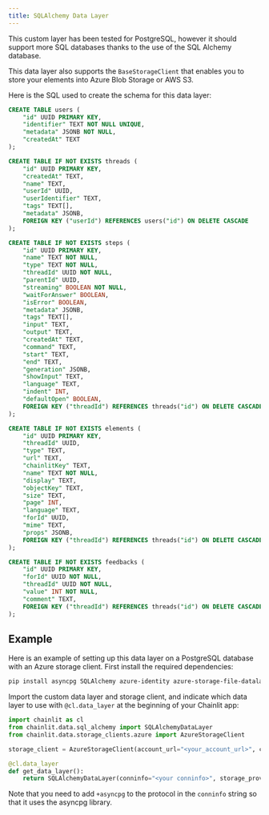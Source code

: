 ```yaml
---
title: SQLAlchemy Data Layer
---
```


This custom layer has been tested for PostgreSQL, however it should support more SQL databases thanks to the use of the SQL Alchemy database.

This data layer also supports the `BaseStorageClient` that enables you to store your elements into Azure Blob Storage or AWS S3.

Here is the SQL used to create the schema for this data layer:

```sql
CREATE TABLE users (
    "id" UUID PRIMARY KEY,
    "identifier" TEXT NOT NULL UNIQUE,
    "metadata" JSONB NOT NULL,
    "createdAt" TEXT
);

CREATE TABLE IF NOT EXISTS threads (
    "id" UUID PRIMARY KEY,
    "createdAt" TEXT,
    "name" TEXT,
    "userId" UUID,
    "userIdentifier" TEXT,
    "tags" TEXT[],
    "metadata" JSONB,
    FOREIGN KEY ("userId") REFERENCES users("id") ON DELETE CASCADE
);

CREATE TABLE IF NOT EXISTS steps (
    "id" UUID PRIMARY KEY,
    "name" TEXT NOT NULL,
    "type" TEXT NOT NULL,
    "threadId" UUID NOT NULL,
    "parentId" UUID,
    "streaming" BOOLEAN NOT NULL,
    "waitForAnswer" BOOLEAN,
    "isError" BOOLEAN,
    "metadata" JSONB,
    "tags" TEXT[],
    "input" TEXT,
    "output" TEXT,
    "createdAt" TEXT,
    "command" TEXT,
    "start" TEXT,
    "end" TEXT,
    "generation" JSONB,
    "showInput" TEXT,
    "language" TEXT,
    "indent" INT,
    "defaultOpen" BOOLEAN,
    FOREIGN KEY ("threadId") REFERENCES threads("id") ON DELETE CASCADE
);

CREATE TABLE IF NOT EXISTS elements (
    "id" UUID PRIMARY KEY,
    "threadId" UUID,
    "type" TEXT,
    "url" TEXT,
    "chainlitKey" TEXT,
    "name" TEXT NOT NULL,
    "display" TEXT,
    "objectKey" TEXT,
    "size" TEXT,
    "page" INT,
    "language" TEXT,
    "forId" UUID,
    "mime" TEXT,
    "props" JSONB,
    FOREIGN KEY ("threadId") REFERENCES threads("id") ON DELETE CASCADE
);

CREATE TABLE IF NOT EXISTS feedbacks (
    "id" UUID PRIMARY KEY,
    "forId" UUID NOT NULL,
    "threadId" UUID NOT NULL,
    "value" INT NOT NULL,
    "comment" TEXT,
    FOREIGN KEY ("threadId") REFERENCES threads("id") ON DELETE CASCADE
);
```

## Example

Here is an example of setting up this data layer on a PostgreSQL database with an Azure storage client. First install the required dependencies:

```bash
pip install asyncpg SQLAlchemy azure-identity azure-storage-file-datalake aiohttp greenlet
```

Import the custom data layer and storage client, and indicate which data layer to use with `@cl.data_layer` at the beginning of your Chainlit app:

```python
import chainlit as cl
from chainlit.data.sql_alchemy import SQLAlchemyDataLayer
from chainlit.data.storage_clients.azure import AzureStorageClient

storage_client = AzureStorageClient(account_url="<your_account_url>", container="<your_container>")

@cl.data_layer
def get_data_layer():
    return SQLAlchemyDataLayer(conninfo="<your conninfo>", storage_provider=storage_client)
```

Note that you need to add `+asyncpg` to the protocol in the `conninfo` string so that it uses the asyncpg library.
